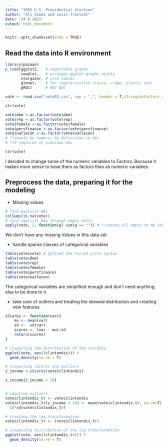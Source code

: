 ```yaml
---
title: "1992 U.S. Presidential election"
author: "Ali Seada and Lovis Trüstedt"
date: "24 6 2021"
output: html_document
---
```


```r
knitr::opts_chunk$set(echo = TRUE)
```

## Read the data into R environment

```r
library(pacman)
p_load(ggplot2,   # reportable graphs 
       cowplot,   # arranges ggplot graphs nicely
       stargazer, # nice tables
       glmnet,    # for regularization (lasso, ridge, elastic net)
       pROC)      # ROC AUC
```

```r
vote <- read.csv("vote92.csv", sep = ",", header = T,stringsAsFactors = T)
```

```r
str(vote)

vote$dem <-as.factor(vote$dem)
vote$rep <-as.factor(vote$rep)
vote$female <-as.factor(vote$female)
vote$persfinance <-as.factor(vote$persfinance)
vote$natlecon <-as.factor(vote$natlecon)
# ??should be numeric by definition in doc
# ??X required in previous HAs

str(vote)
```

I decided to change some of the numeric variables to Factors. Because it makes more sense to have them as factors than as numeric variables.

## Preprocess the data, preparing it for the modeling

- Missing values

```r
# find explicit NAs
colSums(is.na(vote))
# find implicit NAs through empty cells
apply(vote, 2, function(g) sum(g == "")) # !!impute all empty to NA then print all NA
```

We don't have any missing Values in this data set

* handle sparse classes of categorical variables

```r
table(vote$vote) # §§fixed the forced print syntax
table(vote$dem)
table(vote$rep) 
table(vote$female) 
table(vote$persfinance) 
table(vote$natlecon)
```

The categorical variables are simplified enough and don't need anything else to be done to it.

* take care of outliers and treating the skewed distribution and creating new features 

```r
zScores <- function(var){
    mu <- mean(var)
    sd <-  sd(var)
    scores <- (var - mu)/sd
    return(scores)
}
```

```r
# inspecting the distribution of the variable
ggplot(vote, aes((clintondis))) +
  geom_density(na.rm = T)

# inspecting zScores and outliers
z_income <-zScores(vote$clintondis)

z_income[z_income > 10]


# imputing outliers
vote$clintondis_tr <- vote$clintondis
vote$clintondis_tr[z_income > 10] <- mean(vote$clintondis_tr, na.rm=T) + 
  10*sd(vote$clintondis_tr)

# creating the log transformation
vote$clintondis_tr <- (vote$clintondis_tr)

# inspecting distribution of the log transformation
ggplot(vote, aes((clintondis_tr))) +
  geom_density(na.rm = T)
```


















